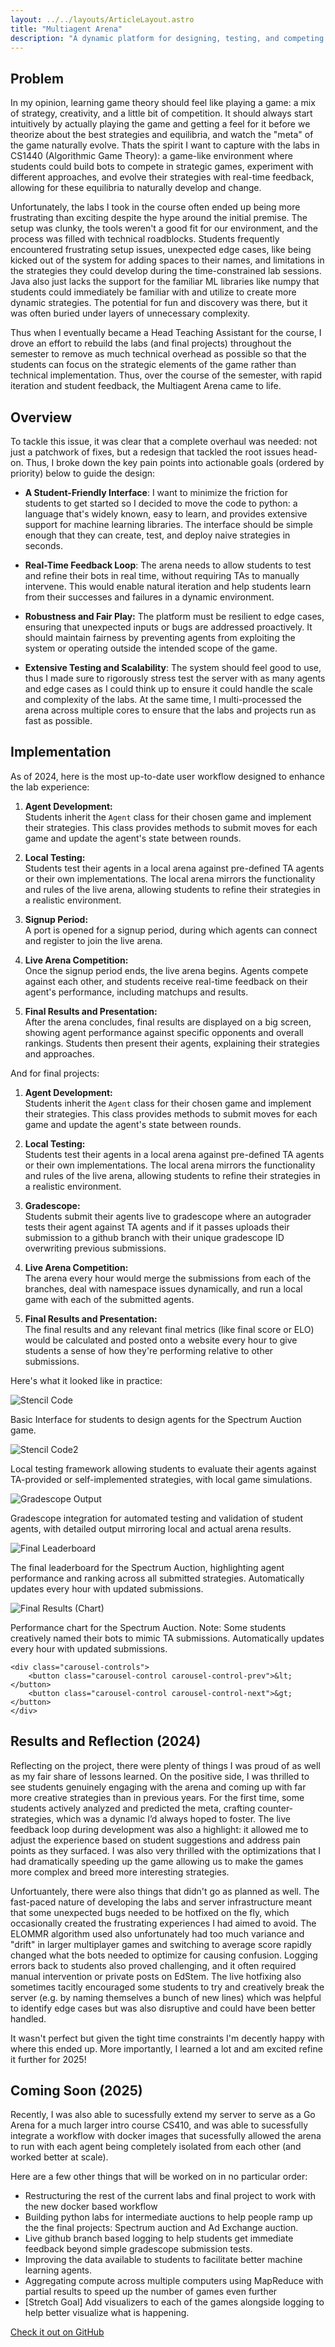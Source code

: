 ```yaml
---
layout: ../../layouts/ArticleLayout.astro
title: "Multiagent Arena"
description: "A dynamic platform for designing, testing, and competing with autonomous agents across various strategic games. Developed for courses like CS1440 (Algorithmic Game Theory) and CS410 (Artificial Intelligence), it allows students to explore games such as Rock-Paper-Scissors, Lemonade Stand, Spectrum Auctions, and Go."
---
```


## Problem

In my opinion, learning game theory should feel like playing a game: a mix of strategy, creativity, and a little bit of competition. It should always start intuitively by actually playing the game and getting a feel for it before we theorize about the best strategies and equilibria, and watch the "meta" of the game naturally evolve. Thats the spirit I want to capture with the labs in CS1440 (Algorithmic Game Theory): a game-like environment where students could build bots to compete in strategic games, experiment with different approaches, and evolve their strategies with real-time feedback, allowing for these equilibria to naturally develop and change.

Unfortunately, the labs I took in the course often ended up being more frustrating than exciting despite the hype around the initial premise. The setup was clunky, the tools weren't a good fit for our environment, and the process was filled with technical roadblocks. Students frequently encountered frustrating setup issues, unexpected edge cases, like being kicked out of the system for adding spaces to their names, and limitations in the strategies they could develop during the time-constrained lab sessions. Java also just lacks the support for the familiar ML libraries like numpy that students could immediately be familiar with and utilize to create more dynamic strategies. The potential for fun and discovery was there, but it was often buried under layers of unnecessary complexity.

Thus when I eventually became a Head Teaching Assistant for the course, I drove an effort to rebuild the labs (and final projects) throughout the semester to remove as much technical overhead as possible so that the students can focus on the strategic elements of the game rather than technical implementation. Thus, over the course of the semester, with rapid iteration and student feedback, the Multiagent Arena came to life.

## Overview

To tackle this issue, it was clear that a complete overhaul was needed: not just a patchwork of fixes, but a redesign that tackled the root issues head-on. Thus, I broke down the key pain points into actionable goals (ordered by priority) below to guide the design:

- **A Student-Friendly Interface**: I want to minimize the friction for students to get started so I decided to move the code to python: a language that's widely known, easy to learn, and provides extensive support for machine learning libraries. The interface should be simple enough that they can create, test, and deploy naive strategies in seconds.

- **Real-Time Feedback Loop**: The arena needs to allow students to test and refine their bots in real time, without requiring TAs to manually intervene. This would enable natural iteration and help students learn from their successes and failures in a dynamic environment.

- **Robustness and Fair Play:** The platform must be resilient to edge cases, ensuring that unexpected inputs or bugs are addressed proactively. It should maintain fairness by preventing agents from exploiting the system or operating outside the intended scope of the game.

- **Extensive Testing and Scalability**: The system should feel good to use, thus I made sure to rigorously stress test the server with as many agents and edge cases as I could think up to ensure it could handle the scale and complexity of the labs. At the same time, I multi-processed the arena across multiple cores to ensure that the labs and projects run as fast as possible. 

## Implementation

As of 2024, here is the most up-to-date user workflow designed to enhance the lab experience:

1. **Agent Development:**  
   Students inherit the `Agent` class for their chosen game and implement their strategies. This class provides methods to submit moves for each game and update the agent's state between rounds.

2. **Local Testing:**  
   Students test their agents in a local arena against pre-defined TA agents or their own implementations. The local arena mirrors the functionality and rules of the live arena, allowing students to refine their strategies in a realistic environment.

3. **Signup Period:**  
   A port is opened for a signup period, during which agents can connect and register to join the live arena.

4. **Live Arena Competition:**  
   Once the signup period ends, the live arena begins. Agents compete against each other, and students receive real-time feedback on their agent's performance, including matchups and results.

5. **Final Results and Presentation:**  
   After the arena concludes, final results are displayed on a big screen, showing agent performance against specific opponents and overall rankings. Students then present their agents, explaining their strategies and approaches.

And for final projects:

1. **Agent Development:**  
   Students inherit the `Agent` class for their chosen game and implement their strategies. This class provides methods to submit moves for each game and update the agent's state between rounds.

2. **Local Testing:**  
   Students test their agents in a local arena against pre-defined TA agents or their own implementations. The local arena mirrors the functionality and rules of the live arena, allowing students to refine their strategies in a realistic environment.

3. **Gradescope:**  
   Students submit their agents live to gradescope where an autograder tests their agent against TA agents and if it passes uploads their submission to a github branch with their unique gradescope ID overwriting previous submissions.

4. **Live Arena Competition:**  
   The arena every hour would merge the submissions from each of the branches, deal with namespace issues dynamically, and run a local game with each of the submitted agents.

5. **Final Results and Presentation:**  
   The final results and any relevant final metrics (like final score or ELO) would be calculated and posted onto a website every hour to give students a sense of how they're performing relative to other submissions.

Here's what it looked like in practice:

<div class="carousel-container">
    <div class="carousel">
        <div class="carousel-item">
            <img src="/articles/agtserver/stencil.png" alt="Stencil Code" />
            <p class="carousel-caption"> Basic Interface for students to design agents for the Spectrum Auction game. </p>
        </div>
        <div class="carousel-item">
            <img src="/articles/agtserver/stencil2.png" alt="Stencil Code2" />
            <p class="carousel-caption"> Local testing framework allowing students to evaluate their agents against TA-provided or self-implemented strategies, with local game simulations. </p>
        </div>
        <div class="carousel-item">
            <img src="/articles/agtserver/gradescope.png" alt="Gradescope Output" />
            <p class="carousel-caption"> Gradescope integration for automated testing and validation of student agents, with detailed output mirroring local and actual arena results. </p>
        </div>
        <div class="carousel-item">
            <img src="/articles/agtserver/leaderboard.png" alt="Final Leaderboard" />
            <p class="carousel-caption"> The final leaderboard for the Spectrum Auction, highlighting agent performance and ranking across all submitted strategies. Automatically updates every hour with updated submissions. </p>
        </div>
        <div class="carousel-item">
            <img src="/articles/agtserver/leaderboard2.png" alt="Final Results (Chart)" />
            <p class="carousel-caption"> Performance chart for the Spectrum Auction. Note: Some students creatively named their bots to mimic TA submissions. Automatically updates every hour with updated submissions. </p>
        </div>
    </div>

    <div class="carousel-controls">
        <button class="carousel-control carousel-control-prev">&lt;</button>
        <button class="carousel-control carousel-control-next">&gt;</button>
    </div>
</div>

## Results and Reflection (2024)

Reflecting on the project, there were plenty of things I was proud of as well as my fair share of lessons learned. On the positive side, I was thrilled to see students genuinely engaging with the arena and coming up with far more creative strategies than in previous years.  For the first time, some students actively analyzed and predicted the meta, crafting counter-strategies, which was a dynamic I’d always hoped to foster. The live feedback loop during development was also a highlight: it allowed me to adjust the experience based on student suggestions and address pain points as they surfaced. I was also very thrilled with the optimizations that I had dramatically speeding up the game allowing us to make the games more complex and breed more interesting strategies. 

Unfortuantely, there were also things that didn't go as planned as well.  The fast-paced nature of developing the labs and server infrastructure meant that some unexpected bugs needed to be hotfixed on the fly, which occasionally created the frustrating experiences I had aimed to avoid. The ELOMMR algorithm used also unfortunately had too much variance  and "drift" in larger multiplayer games and switching to average score rapidly changed what the bots needed to optimize for causing confusion. Logging errors back to students also proved challenging, and it often required manual intervention or private posts on EdStem. The live hotfixing also sometimes tacitly encouraged some students to try and creatively break the server (e.g. by naming themselves a bunch of new lines) which was helpful to identify edge cases but was also disruptive and could have been better handled.

It wasn't perfect but given the tight time constraints I'm decently happy with where this ended up. More importantly, I learned a lot and am excited refine it further for 2025!

## Coming Soon (2025)

Recently, I was also able to sucessfully extend my server to serve as a Go Arena for a much larger intro course CS410, and was able to sucessfully integrate a workflow with docker images that sucessfully allowed the arena to run with each agent being completely isolated from each other (and worked better at scale).

Here are a few other things that will be worked on in no particular order:

- Restructuring the rest of the current labs and final project to work with the new docker based workflow
- Building python labs for intermediate auctions to help people ramp up the the final projects: Spectrum auction and Ad Exchange auction.
- Live github branch based logging to help students get immediate feedback beyond simple gradescope submission tests.
- Improving the data available to students to facilitate better machine learning agents.
- Aggregating compute across multiple computers using MapReduce with partial results to speed up the number of games even further
- [Stretch Goal] Add visualizers to each of the games alongside logging to help better visualize what is happening.

<div class="button-container">
    <a href="https://github.com/brown-agt/agt-server-remastered" class="btn-primary" target="_blank">Check it out on GitHub</a>
</div>
